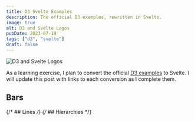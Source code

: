```yaml
---
title: D3 Svelte Examples
description: The official D3 examples, rewritten in Svelte.
image: true
alt: D3 and Svelte Logos
pubDate: 2023-07-19
tags: ["d3", "svelte"]
draft: false
---
```



![D3 and Svelte Logos](./_assets/d3-svelte.png)

As a learning exercise, I plan to convert the official [D3
examples](https://observablehq.com/@d3/gallery) to Svelte. I will update this
post with links to each conversion as I complete them.

## Bars

<Plots tag="bars" />

{/* ## Lines <Plots tag="lines" /> */}
{/* ## Hierarchies <Plots tag="hierarchies" /> */}
